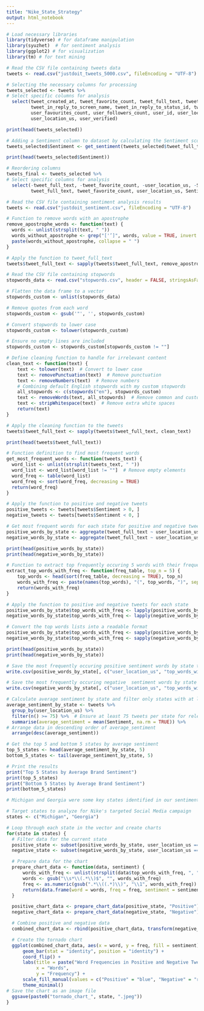 ---
title: "Nike_State_Strategy"
output: html_notebook
---

```{r}
# Load necessary libraries
library(tidyverse) # for dataframe manipulation
library(syuzhet)  # for sentiment analysis
library(ggplot2) # for visualization
library(tm) # for text mining

# Read the CSV file containing tweets data
tweets <- read.csv("justdoit_tweets_5000.csv", fileEncoding = "UTF-8")

# Selecting the necessary columns for processing
tweets_selected <- tweets %>%
# Select specific columns for analysis
  select(tweet_created_at, tweet_favorite_count, tweet_full_text, tweet_id,
         tweet_in_reply_to_screen_name, tweet_in_reply_to_status_id, tweet_retweet_count,
         user_favourites_count, user_followers_count, user_id, user_location,
         user_location_us, user_verified)

print(head(tweets_selected))

# Adding a Sentiment column to dataset by calculating the Sentiment score using Syuzhet
tweets_selected$Sentiment <- get_sentiment(tweets_selected$tweet_full_text, method="syuzhet")

print(head(tweets_selected$Sentiment))

# Reordering columns
tweets_final <- tweets_selected %>%
# Select specific columns for analysis
  select(-tweet_full_text, -tweet_favorite_count, -user_location_us, -Sentiment,
         tweet_full_text, tweet_favorite_count, user_location_us, Sentiment)

# Read the CSV file containing sentiment analysis results
tweets <- read.csv("justdoit_sentiment.csv", fileEncoding = "UTF-8")

# Function to remove words with an apostrophe
remove_apostrophe_words <- function(text) {
  words <- unlist(strsplit(text, " "))
  words_without_apostrophe <- grep("['’]", words, value = TRUE, invert = TRUE)
  paste(words_without_apostrophe, collapse = " ")
}

# Apply the function to tweet_full_text
tweets$tweet_full_text <- sapply(tweets$tweet_full_text, remove_apostrophe_words)

# Read the CSV file containing stopwords
stopwords_data <- read.csv("stopwords.csv", header = FALSE, stringsAsFactors = FALSE)

# Flatten the data frame to a vector
stopwords_custom <- unlist(stopwords_data)

# Remove quotes from each word
stopwords_custom <- gsub('"', '', stopwords_custom)

# Convert stopwords to lower case
stopwords_custom <- tolower(stopwords_custom)

# Ensure no empty lines are included
stopwords_custom <- stopwords_custom[stopwords_custom != ""]

# Define cleaning function to handle for irrelevant content
clean_text <- function(text) {
    text <- tolower(text)  # Convert to lower case
    text <- removePunctuation(text)  # Remove punctuation
    text <- removeNumbers(text)  # Remove numbers
    # Combining default English stopwords with my custom stopwords
    all_stopwords <- c(stopwords("en"), stopwords_custom)
    text <- removeWords(text, all_stopwords)  # Remove common and custom stopwords
    text <- stripWhitespace(text)  # Remove extra white spaces
    return(text)
}

# Apply the cleaning function to the tweets
tweets$tweet_full_text <- sapply(tweets$tweet_full_text, clean_text)

print(head(tweets$tweet_full_text))

# Function definition to find most frequent words
get_most_frequent_words <- function(tweets_text) {
  word_list <- unlist(strsplit(tweets_text, " "))
  word_list <- word_list[word_list != ""]  # Remove empty elements
  word_freq <- table(word_list)
  word_freq <- sort(word_freq, decreasing = TRUE)
  return(word_freq)
}

# Apply the function to positive and negative tweets
positive_tweets <- tweets[tweets$Sentiment > 0, ]
negative_tweets <- tweets[tweets$Sentiment < 0, ]

# Get most frequent words for each state for positive and negative tweets
positive_words_by_state <- aggregate(tweet_full_text ~ user_location_us, data = positive_tweets, FUN = function(x) get_most_frequent_words(paste(x, collapse = " ")))
negative_words_by_state <- aggregate(tweet_full_text ~ user_location_us, data = negative_tweets, FUN = function(x) get_most_frequent_words(paste(x, collapse = " ")))

print(head(positive_words_by_state))
print(head(negative_words_by_state))

# Function to extract top frequently occuring 5 words with their frequency
extract_top_words_with_freq <- function(freq_table, top_n = 5) {
    top_words <- head(sort(freq_table, decreasing = TRUE), top_n)
    words_with_freq <- paste(names(top_words), "(", top_words, ")", sep = "")
    return(words_with_freq)
}

# Apply the function to positive and negative tweets for each state
positive_words_by_state$top_words_with_freq <- lapply(positive_words_by_state$tweet_full_text, extract_top_words_with_freq)
negative_words_by_state$top_words_with_freq <- lapply(negative_words_by_state$tweet_full_text, extract_top_words_with_freq)

# Convert the top words lists into a readable format
positive_words_by_state$top_words_with_freq <- sapply(positive_words_by_state$top_words_with_freq, paste, collapse = ", ")
negative_words_by_state$top_words_with_freq <- sapply(negative_words_by_state$top_words_with_freq, paste, collapse = ", ")

print(head(positive_words_by_state))
print(head(negative_words_by_state))

# Save the most frequently occuring positive sentiment words by state table to a CSV file
write.csv(positive_words_by_state[, c("user_location_us", "top_words_with_freq")], "top_positive_words_by_state_sentiments.csv", row.names = FALSE)

# Save the most frequently occuring negative  sentiment words by state table to a CSV file
write.csv(negative_words_by_state[, c("user_location_us", "top_words_with_freq")], "top_negative_words_by_state_sentiments.csv", row.names = FALSE)

# Calculate average sentiment by state and filter only states with at least 75 tweets
average_sentiment_by_state <- tweets %>%
  group_by(user_location_us) %>%
  filter(n() >= 75) %>%  # Ensure at least 75 tweets per state for relevance
  summarise(average_sentiment = mean(Sentiment, na.rm = TRUE)) %>%
# Arrange data in descending order of average_sentiment
  arrange(desc(average_sentiment))

# Get the top 5 and bottom 5 states by average sentiment
top_5_states <- head(average_sentiment_by_state, 5)
bottom_5_states <- tail(average_sentiment_by_state, 5)

# Print the results
print("Top 5 States by Average Brand Sentiment")
print(top_5_states)
print("Bottom 5 States by Average Brand Sentiment")
print(bottom_5_states)

# Michigan and Georgia were some key states identified in our sentiment analysis

# Target states to analyze for Nike's targeted Social Media campaign
states <- c("Michigan", "Georgia")

# Loop through each state in the vector and create charts
for(state in states) {
  # Filter data for the current state
  positive_state <- subset(positive_words_by_state, user_location_us == state)
  negative_state <- subset(negative_words_by_state, user_location_us == state)

  # Prepare data for the chart
  prepare_chart_data <- function(data, sentiment) {
      words_with_freq <- unlist(strsplit(data$top_words_with_freq, ", "))
      words <- gsub("\\s*\\(.*\\)$", "", words_with_freq)
      freq <- as.numeric(gsub(".*\\((.*)\\)", "\\1", words_with_freq))
      return(data.frame(word = words, freq = freq, sentiment = sentiment))
  }

  positive_chart_data <- prepare_chart_data(positive_state, "Positive")
  negative_chart_data <- prepare_chart_data(negative_state, "Negative")

  # Combine positive and negative data
  combined_chart_data <- rbind(positive_chart_data, transform(negative_chart_data, freq = -freq))

  # Create the tornado chart
  ggplot(combined_chart_data, aes(x = word, y = freq, fill = sentiment)) +
      geom_bar(stat = "identity", position = "identity") +
      coord_flip() +
      labs(title = paste("Word Frequencies in Positive and Negative Tweets for", state),
           x = "Words",
           y = "Frequency") +
      scale_fill_manual(values = c("Positive" = "blue", "Negative" = "red")) +
      theme_minimal()
# Save the chart as an image file
  ggsave(paste0("tornado_chart_", state, ".jpeg"))
}
```
